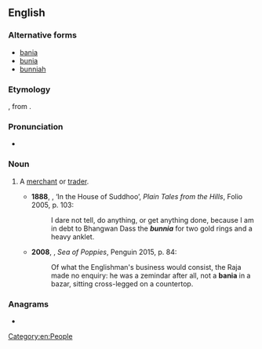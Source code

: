 ==English==

===Alternative forms===
* [[bania]]
* [[bunia]]
* [[bunniah]]

===Etymology===
{{bor|en|hi|withtext=1}}, from {{der|en|gu}}.

===Pronunciation===
* {{IPA|/ˈbʌnjə/|lang=en}}

===Noun===
{{en-noun}}

# {{lb|en|India}} A [[merchant]] or [[trader]].
#* '''1888''', {{w|Rudyard Kipling}}, ‘In the House of Suddhoo’, ''Plain Tales from the Hills'', Folio 2005, p. 103:
#*: I dare not tell, do anything, or get anything done, because I am in debt to Bhangwan Dass the '''''bunnia''''' for two gold rings and a heavy anklet.
#* '''2008''', {{w|Amitav Ghosh}}, ''Sea of Poppies'', Penguin 2015, p. 84:
#*: Of what the Englishman's business would consist, the Raja made no enquiry: he was a zemindar after all, not a '''bania''' in a bazar, sitting cross-legged on a countertop.

===Anagrams===
* {{anagrams|en|Nubian}}

[[Category:en:People]]